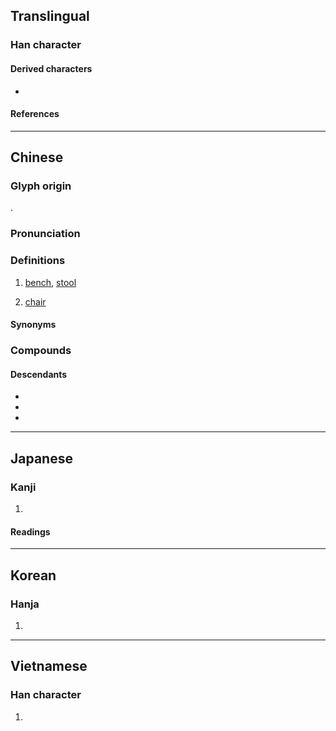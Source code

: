 {{also|櫈}}
{{character info/new}}
==Translingual==

===Han character===
{{Han char|rn=16|rad=几|as=12|sn=14|four=12217|canj=NTHN|ids=⿱登几}}

====Derived characters====
* {{l|mul|櫈}}

====References====
{{Han ref|kx=0134.360|dkj=01797|dj=0300.210|hdz=10278.200|uh=51F3}}

----

==Chinese==
{{zh-forms|alt=櫈}}

===Glyph origin===
{{Han etym}}
{{Han compound|登|几|c1=p|c2=s|t2=table; stool|ls=psc}}.

===Pronunciation===
{{zh-pron
|m=dèng
|c=dang3
|h=pfs=ten
|mn=ml:tèng
|mc=y
|oc=y
|ma=y
|cat=n
}}

===Definitions===
{{zh-hanzi}}

# [[bench]], [[stool]]
#: {{zh-x|凳子{zi}|bench, stool}}
# {{lb|zh|dialectal}} [[chair]] {{zh-mw|c:張}}
#: {{zh-x|呢{ni1} 張 凳 真係 好 唔 穩陣。|This '''chair''' is really wobbly.|C}}

====Synonyms====
{{zh-dial|椅子}}

===Compounds===
{{zh-der|坐冷板凳|冷板凳|凳子|板凳|揩檯抹凳|桯凳|懶凳|春凳|矮凳|條凳|攬凳|捶檯拍凳|梯凳|桌椅板凳|杌凳|黑漆板凳|踏腳凳|老虎凳|鉋凳}}

====Descendants====
* {{desc|bor=1|km|តាំង}}
* {{desc|bor=1|lo|ຕັ່ງ}}
* {{desc|bor=1|th|ตั่ง}}

{{zh-cat|Furniture}}

----

==Japanese==

===Kanji===
{{ja-kanji|grade=|rs=几12}}

# {{rfdef|ja|sort=几12}}

====Readings====
{{ja-readings
|on=とう
|kun=ひざかけのたぐい
}}

----

==Korean==

===Hanja===
{{ko-hanja|등}}

# {{rfdef|ko|sort=几12}}

----

==Vietnamese==

===Han character===
{{vi-readings|rs=几12|reading=đắng}}

# {{rfdef|vi|sort=几12}}

{{cln|vi|Han tu}}